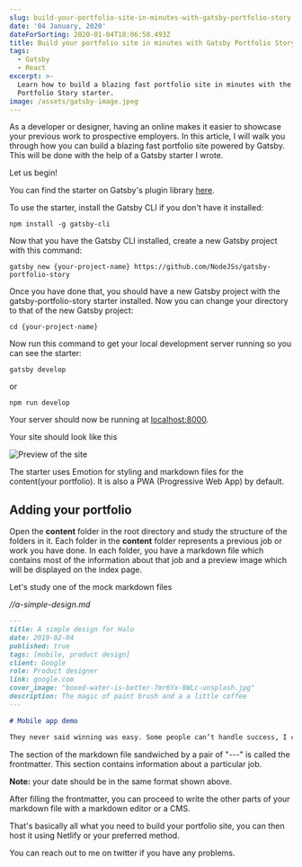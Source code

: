 ```yaml
---
slug: build-your-portfolio-site-in-minutes-with-gatsby-portfolio-story
date: '04 January, 2020'
dateForSorting: 2020-01-04T18:06:58.493Z
title: Build your portfolio site in minutes with Gatsby Portfolio Story
tags:
  - Gatsby
  - React
excerpt: >-
  Learn how to build a blazing fast portfolio site in minutes with the Gatsby
  Portfolio Story starter.
image: /assets/gatsby-image.jpeg
---
```

As a developer or designer, having an online makes it easier to showcase your previous work to prospective employers. In this article, I will walk you through how you can build a blazing fast portfolio site powered by Gatsby. This will be done with the help of a Gatsby starter I wrote.

Let us begin!

You can find the starter on Gatsby's plugin library [here](https://www.gatsbyjs.org/packages/gatsby-portfolio-story/).

To use the starter, install the Gatsby CLI if you don't have it installed:

```
npm install -g gatsby-cli
```

Now that you have the Gatsby CLI installed, create a new Gatsby project with this command:

```
gatsby new {your-project-name} https://github.com/NodeJSs/gatsby-portfolio-story
```

Once you have done that, you should have a new Gatsby project with the gatsby-portfolio-story starter installed.
Now you can change your directory to that of the new Gatsby project:

```
cd {your-project-name}
```

Now run this command to get your local development server running so you can see the starter:

```
gatsby develop 
```

or

```
npm run develop
```

Your server should now be running at [localhost:8000](http://localhost:8000).

Your site should look like this

![Preview of the site](/assets/gatsby-portfolio-story-image.JPG "Preview of the site")

The starter uses Emotion for styling and markdown files for the content(your portfolio). It is also a PWA (Progressive Web App) by default.

## Adding your portfolio

Open the **content** folder in the root directory and study the structure of the folders in it. Each folder in the **content** folder represents a previous job or work you have done. In each folder, you have a markdown file which contains most of the information about that job and a preview image which will be displayed on the index page.

Let's study one of the mock markdown files

_//a-simple-design.md_

```markdown
---
title: A simple design for Halo
date: 2019-02-04
published: true
tags: [mobile, product design]
client: Google
role: Product designer
link: google.com
cover_image: "boxed-water-is-better-7mr6Yx-8WLc-unsplash.jpg"
description: The magic of paint brush and a a little coffee
---

# Mobile app demo

They never said winning was easy. Some people can’t handle success, I can. The key is to drink coconut, fresh coconut, trust me. Give thanks to the most high. Surround yourself with angels. They don’t want us to win. Give thanks 
```

The section of the markdown file sandwiched by a pair of "---" is called the frontmatter. This section contains information about a particular job.

**Note:** your date should be in the same format shown above.

After filling the frontmatter, you can proceed to write the other parts of your markdown file with a markdown editor or a CMS.

That's basically all what you need to build your portfolio site, you can then host it using Netlify or your preferred method.

You can reach out to me on twitter if you have any problems.

